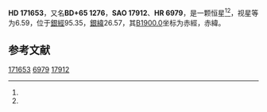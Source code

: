 {{Starbox begin
| name = HD 171653
}}
{{Starbox observe
| epoch = [[J2000.0|J2000.0]]
| constell = {{星座名待查}}<ref name=SIMBAD>{{cite web
 | url=http://simbad.u-strasbg.fr/simbad/sim-id?Ident=HR+6979
 | title =Pulsating variable Star
 | publisher=Centre de Données astronomiques de Strasbourg
 | work=SIMBAD
 | accessdate=2012-07-13}}</ref><ref name=DATA>{{cite web
 | url=http://vizier.u-strasbg.fr/viz-bin/VizieR-5?-out.add=.&-source=5050&-corr=PK=HR&-out.max=9999&HR=6979
 | title=VizieR Detailed Page
 | accessdate=2012-07-13
 | archive-date=2016-03-04
 | archive-url=https://web.archive.org/web/20160304235316/http://vizier.u-strasbg.fr/viz-bin/VizieR-5?-out.add=.&-source=5050&-corr=PK=HR&-out.max=9999&HR=6979
 | dead-url=no
 }}</ref>
| 星官 = 
| ra = {{RA|18|31|14.8}}<ref name=SIMBAD /><ref name=DATA />
| dec = {{DEC|+65|26|10}}<ref name=SIMBAD /><ref name=DATA />
| appmag_v = 6.59<ref name=SIMBAD /><ref name=DATA />
}}
{{Starbox character
| class = A8m<ref name=SIMBAD /><ref name=DATA />
| b-v = 0.3?<ref name=SIMBAD /><ref name=DATA />
| u-b = <ref name=SIMBAD /><ref name=DATA />
| r-i = <ref name=SIMBAD /><ref name=DATA />
| variable = 
}}
{{Starbox astrometry
| radial_v = 
| prop_mo_ra = -9
| parallax = 
| p_error = 
}}
{{Starbox catalog
| names =BD+65 1276，[[SAO星表|SAO]] 17912，[[HD星表|HD]] 171653，[[HR星表|HR]] 6979}}
{{Starbox reference |Simbad=HR+6979}}
{{Starbox end}}

'''HD 171653'''，又名'''BD+65 1276'''，'''SAO 17912'''、'''HR 6979'''，是一颗恒星<ref name=SIMBAD /><ref name=DATA />，视星等为6.59，位于[[銀道座標系|銀經]]95.35，[[銀道座標系|銀緯]]26.57，其[[B1900.0|B1900.0]]坐标为赤經{{RA|18|30|56.8}}，赤緯{{DEC|+65|26.57|31}}。

== 参考文献 ==
{{reflist}}

{{star-stub}}

[[Category:HD和HDE天體|171653]]
[[Category:HR天體|6979]]
[[Category:SAO天體|17912]]